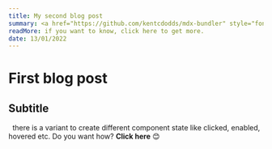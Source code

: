 ```yaml
---
title: My second blog post
summary: <a href="https://github.com/kentcdodds/mdx-bundler" style="fontWeight:bold; color:#4299E1">MDX-bundle</a> is a really nice library. Thanks to <a href="https://kentcdodds.com/" style="fontWeight:bold; color:#4299E1">Kent C.</a>.
readMore: if you want to know, click here to get more.
date: 13/01/2022
---
```



# First blog post
## Subtitle

<Icon viewBox="0 0 200 200" color="red.500">
    <path
        d="M50 300c27.6 0 50-22.4 50-50v-50H50c-27.6 0-50 22.4-50 50s22.4 50 50 50z"
        fill="#0acf83"
    />
    <path
        d="M0 150c0-27.6 22.4-50 50-50h50v100H50c-27.6 0-50-22.4-50-50z"
        fill="#a259ff"
    />
    <path
        d="M0 50C0 22.4 22.4 0 50 0h50v100H50C22.4 100 0 77.6 0 50z"
        fill="#f24e1e"
    />
    <path
        d="M100 0h50c27.6 0 50 22.4 50 50s-22.4 50-50 50h-50z"
        fill="#ff7262"
    />
    <path
        d="M200 150c0 27.6-22.4 50-50 50s-50-22.4-50-50 22.4-50 50-50 50 22.4 50 50z"
        fill="#1abcfe"
    />
</Icon>



&nbsp; there is a variant to create different component state like
clicked, enabled, hovered etc. Do you want how? <b>Click here</b> 😊
